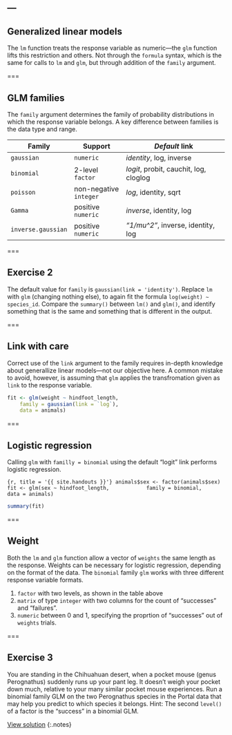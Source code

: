 ---
---

## Generalized linear models

The `lm` function treats the response variable as numeric---the `glm` function lifts this restriction and others. Not through the `formula` syntax, which is the same for calls to `lm`  and `glm`, but through addition of the `family` argument.

===

## GLM families

The `family` argument determines the family of probability distributions in which the response variable belongs. A key difference between families is the data type and range.

| Family | Support | *Default* link |
|--------|---------|------------------|
| `gaussian` | `numeric` | *identity*, log, inverse |
| `binomial` | 2-level `factor` | *logit*, probit, cauchit, log, cloglog |
| `poisson` | non-negative `integer` | *log*, identity, sqrt |
| `Gamma` | positive `numeric` | *inverse*, identity, log |
| `inverse.gaussian` | positive `numeric` | *"1/mu^2"*, inverse, identity, log |

===

## Exercise 2

The default value for `family` is `gaussian(link = 'identity')`. Replace `lm` with `glm` (changing nothing else), to again fit the formula `log(weight) ~ species_id`. Compare the `summary()` between `lm()` and `glm()`, and identify something that is the same and something that is different in the output.

===

## Link with care

Correct use of the `link` argument to the family requires in-depth knowledge about generallize linear models---not our objective here. A common mistake to avoid, however, is assuming that `glm` applies the transfromation given as `link` to the response variable.

```r
fit <- glm(weight ~ hindfoot_length,
    family = gaussian(link = `log`),
    data = animals)
```

===

## Logistic regression

Calling `glm` with `familly = binomial` using the default "logit" link performs logistic regression.

```{r, title = '{{ site.handouts }}'}
animals$sex <- factor(animals$sex)
fit <- glm(sex ~ hindfoot_length,
           family = binomial,
           data = animals)
```
```r
summary(fit)
```

===

## Weight

Both the `lm` and `glm` function allow a vector of `weights` the same length as the response. Weights can be necessary for logistic regression, depending on the format of the data. The `binomial` family `glm` works with three different response variable formats.

1. `factor` with two levels, as shown in the table above
1. `matrix` of type `integer` with two columns for the count of "successes" and "failures".
1. `numeric` between 0 and 1, specifying the proprtion of "successes" out of `weights` trials.

===

## Exercise 3

You are standing in the Chihuahuan desert, when a pocket mouse (genus Perognathus) suddenly runs up your pant leg. It doesn't weigh your pocket down much, relative to your many similar pocket mouse experiences. Run a binomial family GLM on the two Perognathus species in the Portal data that may help you predict to which species it belongs. Hint: The second `level()` of a factor is the "success" in a binomial GLM.

[View solution](#solution-3)
{:.notes}
